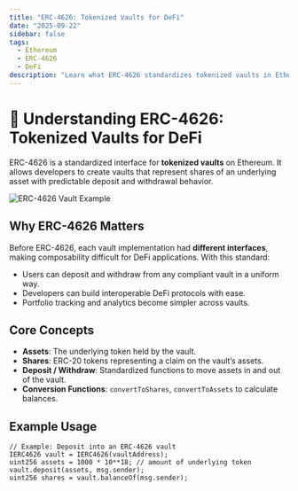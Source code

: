 ```yaml
---
title: "ERC-4626: Tokenized Vaults for DeFi"
date: "2025-09-22"
sidebar: false
tags:
  - Ethereum
  - ERC-4626
  - DeFi
description: "Learn what ERC-4626 standardizes tokenized vaults in Ethereum DeFi."
---
```


# 💎 Understanding ERC-4626: Tokenized Vaults for DeFi

ERC-4626 is a standardized interface for **tokenized vaults** on Ethereum. It allows developers to create vaults that represent shares of an underlying asset with predictable deposit and withdrawal behavior.

<div className="flex justify-center my-6">
  <img src="/logo.png" alt="ERC-4626 Vault Example" className="rounded-xl shadow-md w-1/3" />
</div>

## Why ERC-4626 Matters

Before ERC-4626, each vault implementation had **different interfaces**, making composability difficult for DeFi applications. With this standard:

- Users can deposit and withdraw from any compliant vault in a uniform way.
- Developers can build interoperable DeFi protocols with ease.
- Portfolio tracking and analytics become simpler across vaults.

## Core Concepts

- **Assets**: The underlying token held by the vault.
- **Shares**: ERC-20 tokens representing a claim on the vault’s assets.
- **Deposit / Withdraw**: Standardized functions to move assets in and out of the vault.
- **Conversion Functions**: `convertToShares`, `convertToAssets` to calculate balances.

## Example Usage

```solidity
// Example: Deposit into an ERC-4626 vault
IERC4626 vault = IERC4626(vaultAddress);
uint256 assets = 1000 * 10**18; // amount of underlying token
vault.deposit(assets, msg.sender);
uint256 shares = vault.balanceOf(msg.sender);
```